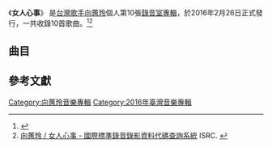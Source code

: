 {{Infobox Album
| Name  = 女人心事
| Type  = 專輯
| Cover  = Mika 2016-02-06.png
| Artist  = [[向蕙玲|向蕙玲]]
| Released   = 2016年2月26日<ref name="fiveMusic">[http://www.5music.com.tw/CDList-C.asp?cdno=437395678841 向蕙玲 / 女人心事 - 五大唱片] {{Wayback|url=http://www.5music.com.tw/CDList-C.asp?cdno=437395678841 |date=20201027070326 }} FIVEMUSIC. {{zh-tw}}</ref>
| Recorded  = 2015年11月23日
| Genre = [[台語流行音樂|台語流行音樂]]
| Length = 
| Label = [[豪記唱片|豪記唱片]]
| Producer = 巴布
| Last album = [[幸福的嫁妝|幸福的嫁妝]]<br/><small>2015年</small>
| This album = '''女人心事'''<br/><small>2016年</small>
| Next album = [[愛你的誓言|愛你的誓言]]<br/><small>2017年</small>
}}
《'''女人心事'''》 是[[台灣|台灣]][[歌手|歌手]][[向蕙玲|向蕙玲]]個人第10張[[錄音室專輯|錄音室專輯]]，於2016年2月26日正式發行，一共收錄10首歌曲。<ref>{{Cite web |url=http://mojim.com/tw102501x9.htm |title=向蕙玲 / 女人心事 - 魔鏡歌詞網 |access-date=2016-02-26 |archive-date=2020-02-17 |archive-url=https://web.archive.org/web/20200217202326/http://mojim.com/tw102501x9.htm |dead-url=no }}</ref><ref>[http://isrc.ncl.edu.tw/music_view.aspx?item=16602 向蕙玲 / 女人心事 - 國際標準錄音錄影資料代碼查詢系統] {{Wayback|url=http://isrc.ncl.edu.tw/music_view.aspx?item=16602 |date=20160505041817 }} ISRC. {{zh-tw}}</ref>

==曲目==
{{Tracklist
| title1 = 心愛的侶伴
| music1 = 朱立勛
| lyrics1 = 朱立勛
| arranger1 = 巴布 
| longnote1 = 
| length1 = 

| title2 = 女人心事 
| music2 = 石國人
| lyrics2 = 石國人 
| arranger2 = 張振-{杰}-
| longnote2 = 民視《[[嫁妝|嫁妝]]》片尾曲
| length2 = 

| title3 = 真心疼惜你
| music3 = 石國人
| lyrics3 = 石國人
| arranger3 = 張振-{杰}-
| longnote3 = [[莊振凱|莊振凱]] 對唱
| length3 = 

| title4 = 真心到永遠
| music4 = 吳梵
| lyrics4 = 吳梵
| arranger4 = 張振-{杰}-
| longnote4 = 
| length4 =

| title5 = 嘸想你
| music5 = 陳英吉
| lyrics5 = 陳英吉
| arranger5 = 康亦壯
| longnote5 = 
| length5 = 

| title6 = 傷心人傷心歌
| music6 = 蔡宜汝
| lyrics6 = 蔡宜汝
| arranger6 = 康亦壯
| longnote6 = 
| length6 = 

| title7 = 請你攏收回
| music7 = 鄭弘
| lyrics7 = 鄭弘
| arranger7 = 張振-{杰}-
| longnote7 = 
| length7 = 

| title8 = 相思的溫度
| music8 = 項仲為
| lyrics8 = 許明傑
| arranger8 = 項仲為
| longnote8 = 
| length8 = 

| title9 = 鴛鴦被
| music9 = 王宗凱
| lyrics9 = 王宗凱
| arranger9 = 項仲為
| note9 = 
| longnote9 = 
| length9 = 

| title10 = 我想念
| music10 = 蕭蔓萱
| lyrics10 = 巴布
| arranger10 = 陳飛午
| note10 = 
| longnote10 = 
| length10 = 

| total_length = 
}}

==參考文獻==
<references/>
[[Category:向蕙玲音樂專輯|Category:向蕙玲音樂專輯]]
[[Category:2016年臺灣音樂專輯|Category:2016年臺灣音樂專輯]]